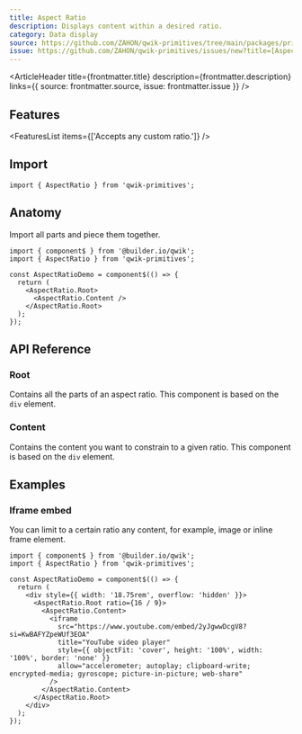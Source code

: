 ```yaml
---
title: Aspect Ratio
description: Displays content within a desired ratio.
category: Data display
source: https://github.com/ZAHON/qwik-primitives/tree/main/packages/primitives/src/components/aspect-ratio
issue: https://github.com/ZAHON/qwik-primitives/issues/new?title=[AspectRatio]%20Issue
---
```



<ArticleHeader
  title={frontmatter.title}
  description={frontmatter.description}
  links={{ source: frontmatter.source, issue: frontmatter.issue }}
/>

<CodePresentation tsx={AspectRatioDemoTsx} css={AspectRatioDemoCss}>
  <AspectRatioDemo />
</CodePresentation>

## Features

<FeaturesList items={['Accepts any custom ratio.']} />

## Import

```tsx
import { AspectRatio } from 'qwik-primitives';
```

## Anatomy

Import all parts and piece them together.

```tsx
import { component$ } from '@builder.io/qwik';
import { AspectRatio } from 'qwik-primitives';

const AspectRatioDemo = component$(() => {
  return (
    <AspectRatio.Root>
      <AspectRatio.Content />
    </AspectRatio.Root>
  );
});
```

## API Reference

### Root

Contains all the parts of an aspect ratio. This component is based on the `div` element.

<PropsTable id="aspect-ratio" part="root" />

<DataAttributesTable id="aspect-ratio" part="root" />

### Content

Contains the content you want to constrain to a given ratio. This component is based on the `div` element.

<PropsTable id="aspect-ratio" part="content" />

<DataAttributesTable id="aspect-ratio" part="content" />

## Examples

### Iframe embed

You can limit to a certain ratio any content, for example, image or inline frame element.

```tsx
import { component$ } from '@builder.io/qwik';
import { AspectRatio } from 'qwik-primitives';

const AspectRatioDemo = component$(() => {
  return (
    <div style={{ width: '18.75rem', overflow: 'hidden' }}>
      <AspectRatio.Root ratio={16 / 9}>
        <AspectRatio.Content>
          <iframe
            src="https://www.youtube.com/embed/2yJgwwDcgV8?si=KwBAFYZpeWUf3EOA"
            title="YouTube video player"
            style={{ objectFit: 'cover', height: '100%', width: '100%', border: 'none' }}
            allow="accelerometer; autoplay; clipboard-write; encrypted-media; gyroscope; picture-in-picture; web-share"
          />
        </AspectRatio.Content>
      </AspectRatio.Root>
    </div>
  );
});
```
